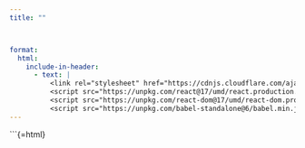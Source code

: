 ```yaml
---
title: ""



format:
  html:
    include-in-header:
      - text: |
          <link rel="stylesheet" href="https://cdnjs.cloudflare.com/ajax/libs/font-awesome/6.0.0/css/all.min.css">
          <script src="https://unpkg.com/react@17/umd/react.production.min.js"></script>
          <script src="https://unpkg.com/react-dom@17/umd/react-dom.production.min.js"></script>
          <script src="https://unpkg.com/babel-standalone@6/babel.min.js"></script>
---
```


```{=html}
<div id="react-root"></div>
<script type="text/babel">


const ProfilePage = () => {


     const { useState,useEffect } = React;
     
  const [userData, setUserData] = useState(null);
  const [isLoading, setIsLoading] = useState(true);
  const [error, setError] = useState(null);








const storedUser = localStorage.getItem('accessToken');
   
console.log(storedUser,"storedUser")

  const [user, setUser] = useState(null);



  useEffect(() => {
    const storedToken = localStorage.getItem('accessToken');
  const userNavElement = document.querySelector('.me-auto');

    if (storedToken) {
      fetch('https://frenchwithkunal-cdf6ea3f88ce.herokuapp.com/api/v1/auth/me', {
        method: 'POST',
        headers: {
          'Authorization': `Bearer ${storedToken}`,
          'Content-Type': 'application/json'
        }
      })
      .then(response => response.json())
      .then(data => {
        console.log("User Data:", data);
        setUser(data.data);
        updateNavbar(data);
          setIsLoading(false);
      })
      .catch(error => {
        setIsLoading(false);
        console.error("Error fetching user data:", error)
        
        });
    }else{
  const loginNavItem = document.createElement('li');
 loginNavItem.classList.add('nav-item', 'user-nav-item');
      loginNavItem.innerHTML = `
        <a class="nav-link" href="/login.html">Login</a>
      `;
      userNavElement.appendChild(loginNavItem);
    
    } 

  }, []);


const updateNavbar = (userData) => {
  const userNavElement = document.querySelector('.me-auto');

    
    if (userData) {
      // Create a new list item for user navigation
      const userNavItem = document.createElement('li');
      userNavItem.classList.add('nav-item', 'dropdown', 'user-nav-item');
      
      userNavItem.innerHTML = `
        <a href="#" class="nav-link dropdown-toggle" data-bs-toggle="dropdown">
          ${userData.name || 'User Profile'}
        </a>
        <ul class="dropdown-menu dropdown-menu-end">
          <li><a class="dropdown-item" href="/profile.html">Profile</a></li>
          <li><hr class="dropdown-divider"></li>
          <li><a class="dropdown-item" href="#" id="logout-btn">Logout</a></li>
        </ul>
      `;
      
      // Add logout functionality
      userNavItem.querySelector('#logout-btn').addEventListener('click', (e) => {
        e.preventDefault();
        localStorage.removeItem('accessToken');
        localStorage.removeItem('refreshToken');
        setUser(null);
        updateNavbar(null);
        window.location.href = '/login.html'; // Redirect to login page
      });
      
      // Append the new user navigation item
      userNavElement.appendChild(userNavItem);
    } 
  
         
  
};















  useEffect(() => {
    const fetchUserProfile = async () => {
      const storedToken = localStorage.getItem('accessToken');
      
      if (!storedToken) {
        setError('No access token found. Please log in.');
        setIsLoading(false);
        return;
      }

      try {
        const response = await fetch('https://frenchwithkunal-cdf6ea3f88ce.herokuapp.com/api/v1/auth/me', {
          method: 'POST',
          headers: {
            'Authorization': `Bearer ${storedToken}`,
            'Content-Type': 'application/json'
          }
        });

        if (!response.ok) {
          throw new Error('Failed to fetch user profile');
        }

        const data = await response.json();
console.log(data)


        setUserData(data.data);
        setIsLoading(false);
      } catch (err) {
        setError(err.message);
        setIsLoading(false);
      }
    };

    fetchUserProfile();
  }, []);

  if (isLoading) {
    return (
      <div className="container mt-5 text-center">
        <div className="spinner-border" role="status">
          <span className="visually-hidden">Loading...</span>
        </div>
      </div>
    );
  }

  if (error) {
    return (
      <div className="container mt-5">
        <div className="alert alert-danger" role="alert">
          {error}
          <a href="/login.html" className="btn btn-primary ml-3">Log In</a>
        </div>
      </div>
    );
  }

  return (
    <div className="container mt-5">
      <div className="row">
        <div className="col-md-8 offset-md-2">
          <div className="card">
            <div className="card-header bg-primary text-white">
              <h2 className="mb-0">User Profile</h2>
            </div>
            <div className="card-body">
              <div className="row">
                <div className="col-md-4 text-center">
                  <i className="fas fa-user-circle fa-5x mb-3 text-muted"></i>
                </div>
                <div className="col-md-8">
                  <h3>{userData.name | ""}</h3>
                  <hr />
                  <div className="profile-details">
                    <p><strong>Email:</strong> {userData.email}</p>
                    <p><strong>Customer ID:</strong> {userData.customerId}</p>
                    <p><strong>Account Created:</strong> {new Date(userData.createdAt).toLocaleDateString()}</p>
                  </div>
                </div>
              </div>
            </div>
            <div className="card-footer">
              <button 
                className="btn btn-danger" 
                onClick={() => {
                  localStorage.removeItem('accessToken');
        localStorage.removeItem('refreshToken');
                  window.location.href = '/login.html';
                }}
              >
                Logout
              </button>
            </div>
          </div>
        </div>
      </div>
    </div>
  );
};

ReactDOM.render(
  <ProfilePage />,
  document.getElementById('react-root')
);
</script>